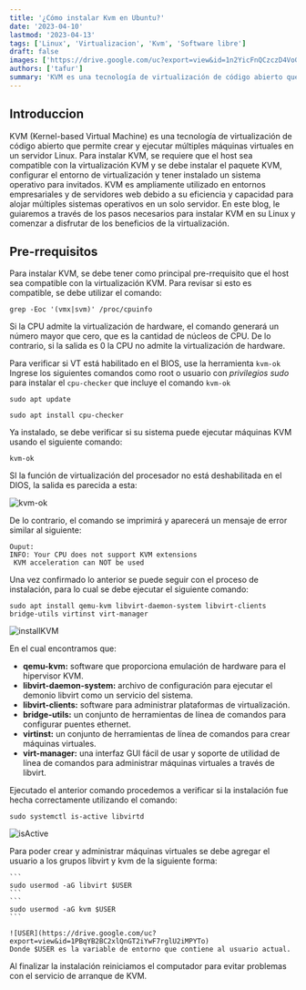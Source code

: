 ```yaml
---
title: '¿Cómo instalar Kvm en Ubuntu?'
date: '2023-04-10'
lastmod: '2023-04-13'
tags: ['Linux', 'Virtualizacion', 'Kvm', 'Software libre']
draft: false
images: ['https://drive.google.com/uc?export=view&id=1n2YicFnQCzczD4VoGfY9x9q0l36LDJ-3']
authors: ['tafur']
summary: 'KVM es una tecnología de virtualización de código abierto que permite crear y ejecutar múltiples máquinas virtuales en un servidor Linux.'
---
```


## Introduccion

KVM (Kernel-based Virtual Machine) es una tecnología de virtualización de código abierto que permite crear y ejecutar múltiples máquinas virtuales en un servidor Linux. Para instalar KVM, se requiere que el host sea compatible con la virtualización KVM y se debe instalar el paquete KVM, configurar el entorno de virtualización y tener instalado un sistema operativo para invitados. KVM es ampliamente utilizado en entornos empresariales y de servidores web debido a su eficiencia y capacidad para alojar múltiples sistemas operativos en un solo servidor. En este blog, le guiaremos a través de los pasos necesarios para instalar KVM en su  Linux y comenzar a disfrutar de los beneficios de la virtualización.

## Pre-rrequisitos

Para instalar KVM, se debe tener como principal pre-rrequisito que el host sea compatible con la virtualización KVM. Para revisar si esto es compatible, se debe utilizar el comando:

```
grep -Eoc '(vmx|svm)' /proc/cpuinfo
```

Si la CPU admite la virtualización de hardware, el comando generará un número mayor que cero, que es la cantidad de núcleos de CPU. De lo contrario, si la salida es 0 la CPU no admite la virtualización de hardware.

Para verificar si VT está habilitado en el BIOS, use la herramienta `kvm-ok` Ingrese los siguientes comandos como root o usuario con _privilegios sudo_ para instalar el `cpu-checker` que incluye el comando `kvm-ok`

```
sudo apt update
```
```
sudo apt install cpu-checker
```

Ya instalado, se debe verificar si su sistema puede ejecutar máquinas KVM usando el siguiente comando:

```
kvm-ok
```

SI la función de virtualización del procesador no está deshabilitada en el DIOS, la salida es parecida a esta:

![kvm-ok](https://drive.google.com/uc?export=view&id=1uymAHteIXsXolraZZQRtI8YFiQ_DMDZM)

De lo contrario, el comando se imprimirá y aparecerá un mensaje de error similar al siguiente:

```
Ouput:
INFO: Your CPU does not support KVM extensions
 KVM acceleration can NOT be used
```

Una vez confirmado lo anterior se puede seguir con el proceso de instalación, para lo cual se debe ejecutar el siguiente comando:

```
sudo apt install qemu-kvm libvirt-daemon-system libvirt-clients bridge-utils virtinst virt-manager
```
![installKVM](https://drive.google.com/uc?export=view&id=1n2YicFnQCzczD4VoGfY9x9q0l36LDJ-3)

En el cual encontramos que:

- **qemu-kvm:** software que proporciona emulación de hardware para el hipervisor KVM.
- **libvirt-daemon-system:** archivo de configuración para ejecutar el demonio libvirt como un servicio del sistema.
- **libvirt-clients:** software para administrar plataformas de virtualización.
- **bridge-utils:** un conjunto de herramientas de línea de comandos para configurar puentes ethernet.
- **virtinst:** un conjunto de herramientas de línea de comandos para crear máquinas virtuales.
- **virt-manager:** una interfaz GUI fácil de usar y soporte de utilidad de línea de comandos para administrar máquinas virtuales a través de libvirt.

Ejecutado el anterior comando procedemos a verificar si la instalación fue hecha correctamente utilizando el comando:

```
sudo systemctl is-active libvirtd
```
![isActive](https://drive.google.com/uc?export=view&id=1vu5RZUp5yUNMvgNPXRnDQ7etF5A_XeC7)

Para poder crear y administrar máquinas virtuales se debe agregar el usuario a los grupos libvirt y kvm de la siguiente forma:
    
    ```
    sudo usermod -aG libvirt $USER
    ```
    ```
    sudo usermod -aG kvm $USER
    ```

    ![USER](https://drive.google.com/uc?export=view&id=1PBqYB2BC2xlQnGT2iYwF7rglU2iMPYTo)
	Donde $USER es la variable de entorno que contiene al usuario actual.

Al finalizar la instalación reiniciamos el computador para evitar problemas con el servicio de arranque de KVM.
